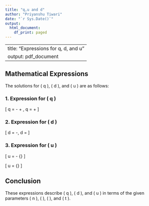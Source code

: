 ```yaml
---
title: "q,u and d"
author: "Priyanshu Tiwari"
date: "`r Sys.Date()`"
output:
  html_document:
    df_print: paged
---
```

---
title: "Expressions for q, d, and u"
output: pdf_document
---

## Mathematical Expressions

The solutions for \( q \), \( d \), and \( u \) are as follows:

### 1. Expression for \( q \)
\[
q = -\frac{\sqrt{-4n\sigma^2 t + \log\left(\frac{u}{d}\right)^2}}{2\log\left(\frac{u}{d}\right)} + \frac{1}{2}, \quad
q = \frac{\sqrt{-4n\sigma^2 t + \log\left(\frac{u}{d}\right)^2}}{2\log\left(\frac{u}{d}\right)} + \frac{1}{2}
\]

### 2. Expression for \( d \)
\[
d = -\frac{1}{\sqrt{u^{\frac{4q}{n - 2q + 1}} \cdot \exp\left(-\frac{4\mu t}{n - 2q + 1}\right)}}, \quad
d = \frac{1}{\sqrt{u^{\frac{4q}{n - 2q + 1}} \cdot \exp\left(-\frac{4\mu t}{n - 2q + 1}\right)}}
\]

### 3. Expression for \( u \)
\[
u = -\frac{\exp\left(\frac{\mu t - \left(\frac{n}{2} + \frac{1}{2}\right)\log\left(-\frac{1}{\sqrt{u^{\frac{4q}{n - 2q + 1}} \cdot \exp\left(-\frac{4\mu t}{n - 2q + 1}\right)}}\right)}{q}\right)}
{\sqrt{u^{\frac{4q}{n - 2q + 1}} \cdot \exp\left(-\frac{4\mu t}{n - 2q + 1}\right)}}
\]

\[
u = \frac{\exp\left(\frac{\mu t - \left(\frac{n}{2} + \frac{1}{2}\right)\log\left(\frac{1}{\sqrt{u^{\frac{4q}{n - 2q + 1}} \cdot \exp\left(-\frac{4\mu t}{n - 2q + 1}\right)}}\right)}{q}\right)}
{\sqrt{u^{\frac{4q}{n - 2q + 1}} \cdot \exp\left(-\frac{4\mu t}{n - 2q + 1}\right)}}
\]

## Conclusion

These expressions describe \( q \), \( d \), and \( u \) in terms of the given parameters \( n \), \( \sigma \), \( \mu \), and \( t \).
